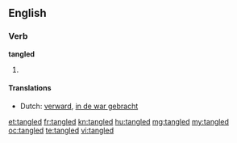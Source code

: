 ==English==

===Verb===
'''tangled'''

# {{past of|[[tangle]]}}

====Translations====
* Dutch: [[verward]], [[in de war gebracht]]

[[et:tangled]]
[[fr:tangled]]
[[kn:tangled]]
[[hu:tangled]]
[[mg:tangled]]
[[my:tangled]]
[[oc:tangled]]
[[te:tangled]]
[[vi:tangled]]